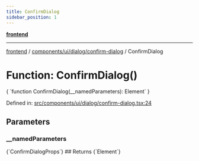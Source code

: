 ```yaml
---
title: ConfirmDialog
sidebar_position: 1
---
```



[**frontend**](../../../../..)

***

[frontend](../../../../..) / [components/ui/dialog/confirm-dialog](..) / ConfirmDialog

# Function: ConfirmDialog()

<CodeBlock language="ts">
{ `function ConfirmDialog(__namedParameters): Element` }
</CodeBlock>

Defined in: [src/components/ui/dialog/confirm-dialog.tsx:24](https://github.com/svsticky/CommitteeClash/blob/cf8a63ee123fe6ef8b9cc633622ca8c3bc6fa48a/frontend/src/components/ui/dialog/confirm-dialog.tsx#L24)

## Parameters

### \_\_namedParameters
<CodeBlock language="ts">
{`ConfirmDialogProps`}
</CodeBlock>
## Returns
<CodeBlock language="ts">
{`Element`}
</CodeBlock>